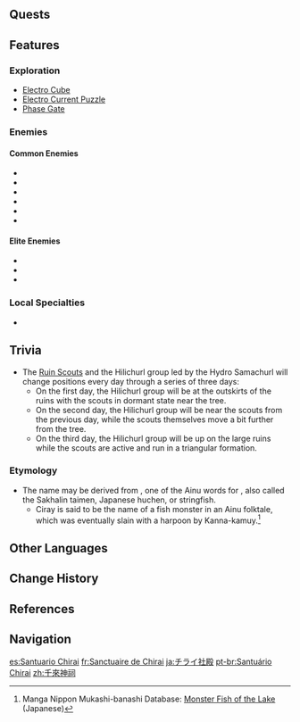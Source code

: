 {{Location Infobox
|image        = Chirai Shrine.png
|type         = Subarea
|area         = Tsurumi Island
|region       = Inazuma
}}
{{Location Intro|{{Lang|'''Chirai Shrine'''|ja=チライ社殿|ja_rm=Chirai Shaden}}|description=}}
<!--
==Points of Interest==
{{Locations by Category Table|type=Points of Interest}}
-->
==Quests==
{{Quests by Category List|heo=1}}

==Features==
===Exploration===
*[[Electro Cube]]
*[[Electro Current Puzzle]]
*[[Phase Gate]]

===Enemies===
====Common Enemies====
*{{Enemy|Hilichurl}}
*{{Enemy|Wooden Shield Hilichurl Guard}}
*{{Enemy|Electro Hilichurl Shooter}}
*{{Enemy|Hydro Samachurl}}
*{{Enemy|Electro Samachurl}}
*{{Enemy|Electro Whopperflower}}

====Elite Enemies====
*{{Enemy|Blazing Axe Mitachurl}}
*{{Enemy|Ruin Cruiser}}
*{{Enemy|Ruin Defender}}

===Local Specialties===
*{{Item|Fluorescent Fungus}}
<!--
==NPCs==
-->
==Trivia==
*The [[Ruin Scout]]s and the Hilichurl group led by the Hydro Samachurl will change positions every day through a series of three days:
**On the first day, the Hilichurl group will be at the outskirts of the ruins with the scouts in dormant state near the tree.
**On the second day, the Hilichurl group will be near the scouts from the previous day, while the scouts themselves move a bit further from the tree.
**On the third day, the Hilichurl group will be up on the large ruins while the scouts are active and run in a triangular formation.

===Etymology===
* The name may be derived from {{Lang|mini=1|ain=チラィ|ain_rm=ciray}}, one of the Ainu words for {{w|Sakhalin taimen|''Parahucho perryi''}}, also called the Sakhalin taimen, Japanese huchen, or stringfish.
** Ciray is said to be the name of a fish monster in an Ainu folktale, which was eventually slain with a harpoon by Kanna-kamuy.<ref>Manga Nippon Mukashi-banashi Database: [http://nihon.syoukoukai.com/modules/stories/index.php?lid=54 Monster Fish of the Lake] (Japanese)</ref>

==Other Languages==
{{Other Languages
|en      = Chirai Shrine
|zhs     = 千来神祠
|zhs_rm  = Qiānlái Shéncí
|zht     = 千來神祠
|zht_rm  = Qiānlái Shéncí
|zh_tl   = Chirai Shrine
|zh_note = {{zh|s=千来|t=千來|rm=Qiānlái}} is based on possible kanji for the Japanese {{ja|チライ|rm=Chirai}}.
|ja      = チライ{{Rubi|社|しゃ|殿|でん}}
|ja_rm   = Chirai Shaden<ref>[[Map]], Label: Chirai Shrine (Japanese)</ref>
|ja_tl   = Chirai Shrine
|ja_note = "Chirai" may derive from {{w|Ainu language|Ainu}} {{Lang|mini=1|ain=チラィ|ain_rm=ciray|ain_tl={{w|Sakhalin taimen|''Parahucho perryi''}}.}}
|ko      = 치라이 {{tt|신사|神社/神祠}}
|ko_tl   = Chirai Shrine
|es      = Santuario Chirai
|es_tl   = Chirai Sanctuary
|fr      = Sanctuaire de Chirai
|fr_tl   = Chirai Sanctuary
|ru      = Святилище Тирай
|ru_tl   = Chirai Shrine
|th      = Chirai Shrine
|vi      = Đền Chirai
|vi_tl   = Chirai Shrine
|de      = Chirai-Schrein
|de_tl   = Chirai Shrine
|id      = Chirai Shrine
|pt      = Santuário Chirai
|pt_tl   = Chirai Sanctuary
|tr      = Chirai Tapınağı
|tr_tl   = Chirai Temple
|it      = Santuario di Chirai
|it_tl   = Chirai Sanctuary
}}

==Change History==
{{Change History|2.2}}

==References==
{{Reflist}}

==Navigation==
{{Area Navbox|Inazuma}}

[[es:Santuario Chirai]]
[[fr:Sanctuaire de Chirai]]
[[ja:チライ社殿]]
[[pt-br:Santuário Chirai]]
[[zh:千來神祠]]